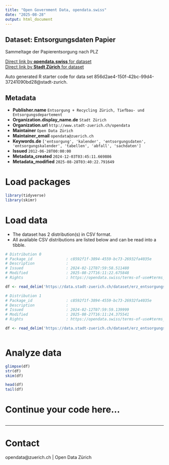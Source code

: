 ```yaml
---
title: "Open Government Data, opendata.swiss"
date: "2025-08-28"
output: html_document
---
```


## Dataset: Entsorgungsdaten Papier

Sammeltage der Papierentsorgung nach PLZ

[Direct link by **opendata.swiss** for dataset](https://opendata.swiss/de/dataset/entsorgungsdaten-papier)<br>
[Direct link by **Stadt Zürich** for dataset](https://data.stadt-zuerich.ch/dataset/erz_entsorgungskalender_papier)

Auto generated R starter code for data set 856d2ae4-150f-42bc-99d4-37241090bd28@stadt-zurich.

## Metadata

- **Publisher.name** `Entsorgung + Recycling Zürich, Tiefbau- und Entsorgungsdepartement`
- **Organization.display_name.de** `Stadt Zürich`
- **Organization.url** `http://www.stadt-zuerich.ch/opendata`
- **Maintainer** `Open Data Zürich`
- **Maintainer_email** `opendata@zuerich.ch`
- **Keywords.de** `['entsorgung', 'kalender', 'entsorgungsdaten', 'entsorgungskalender', 'tabellen', 'abfall', 'sachdaten']`
- **Issued** `2012-06-28T00:00:00`
- **Metadata_created** `2024-12-03T03:45:11.669886`
- **Metadata_modified** `2025-08-28T03:40:22.791649`


# Load packages

```r

library(tidyverse)
library(skimr)

```

# Load data

-   The dataset has 2 distribution(s) in CSV format.
-   All available CSV distributions are listed below and can be read into a tibble.

```r

# Distribution 0
# Package_id               : c8592f1f-3894-4559-bc73-26932fa4035e
# Description              : 
# Issued                   : 2024-02-12T07:59:58.511480
# Modified                 : 2025-08-27T16:11:22.675848
# Rights                   : https://opendata.swiss/terms-of-use#terms_open

df <- read_delim('https://data.stadt-zuerich.ch/dataset/erz_entsorgungskalender_papier/download/entsorgungskalender_papier_2024.csv')

# Distribution 1
# Package_id               : c8592f1f-3894-4559-bc73-26932fa4035e
# Description              : 
# Issued                   : 2024-02-12T07:59:59.139999
# Modified                 : 2025-08-27T16:11:24.375541
# Rights                   : https://opendata.swiss/terms-of-use#terms_open

df <- read_delim('https://data.stadt-zuerich.ch/dataset/erz_entsorgungskalender_papier/download/entsorgungskalender_papier_2025.csv')



```

# Analyze data

```r

glimpse(df)
str(df)
skim(df)

head(df)
tail(df)

```

# Continue your code here...

```r

```

------------------------------------------------------------------------

# Contact

opendata@zuerich.ch | Open Data Zürich
